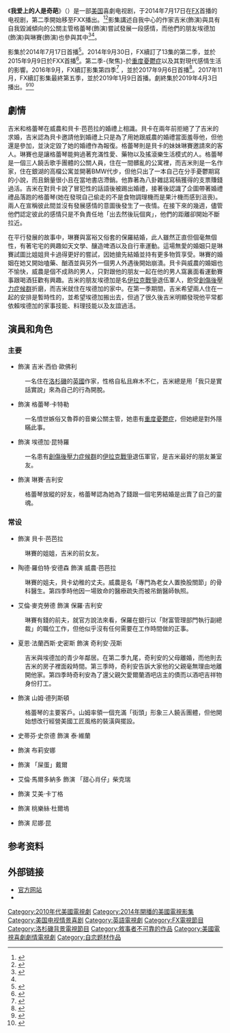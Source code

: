 {{Infobox television
| show_name            = 我爱上的人是奇葩
| original_name        = {{lang|en|You're the Worst}}
| image                = 
| caption              = 
| show_name_2          = 
| genre                = [[喜劇|喜劇]]<br/>[[浪漫喜剧|浪漫喜剧]]<br/>[[黑色喜劇|黑色喜劇]]
| format               = 电视连续剧
| creator              = {{link-en|斯蒂芬·福爾克|Stephen Falk}}
| based_on             = 
| developer            = 
| writer               = 
| director             = 
| creative_director    = 
| presenter            = 
| starring             = {{Plainlist|
*{{link-en|克里斯·吉爾|Chris Geere}}
*{{link-en|艾雅·凱許|Aya Cash}}
*{{link-en|德斯敏·伯吉斯|Desmin Borges}}
*{{link-en|凱瑟·唐納休|Kether Donohue}}
}}
| judges               = 
| voices               = 
| narrated             = 
| theme_music_composer = 
| opentheme            = {{link-en|Slothrust|Slothrust}}〈7:30 AM〉
| endtheme             = 
| composer             = 亞當·鮑
| country              = {{USA}}
| language             = [[英语|英语]]
| num_seasons          = 5
| num_episodes         = 62
| list_episodes        = 
| executive_producer   = 史蒂芬·福爾克
| producer             = 
| editor               = 
| location             = [[洛杉磯|洛杉磯]]
| cinematography       = 
| camera               = [[單鏡頭模式|單鏡頭]]
| runtime              = 21至35分钟
| company              = {{Plainlist |
* Hooptie Entertainment
* [[福斯娱乐集团|FX製作公司]]
}}
| distributor          = 
| channel              = [[FX_(电视频道)|FX]]<small>（2014）</small><br>{{link-en|FXX|FXX}}<small>（2015–至今）</small>
| picture_format       = [[1080i|1080i]] ([[16:9|16:9]])
| audio_format         = 
| first_run            = 
| first_aired          = {{Start date|2014|7|17}}
| last_aired           = {{End date|2019|4|3}}
| preceded_by          = 
| followed_by          = 
| related              = 
| website              = http://www.fxnetworks.com/youretheworst
| website_title        = 官方网站
| production_website   = 
| 台灣名稱             = 我愛上的人是奇葩
| 港澳名稱             = 
}}
《'''我爱上的人是奇葩'''》（{{lang-en|'''''You're the Worst'''''}}）是一部[[美国|美国]]喜劇电视剧，于2014年7月17日在[[FX_(电视频道)|FX]]首播的电视剧，第二季開始移至FXX播出。<ref name="cast">{{Cite web|url=http://www.deadline.com/2013/09/fx-rounds-out-cast-for-toxic-romance-comedy-youre-the-worst/|title=FX Rounds Out Cast For Toxic-Romance Comedy 'You're The Worst'|work=Deadline|date=September 19, 2013|accessdate=July 10, 2014|archive-date=2014-07-14|archive-url=https://web.archive.org/web/20140714132046/http://www.deadline.com/2013/09/fx-rounds-out-cast-for-toxic-romance-comedy-youre-the-worst/|dead-url=no}}</ref><ref>{{Cite web|url=http://www.thefutoncritic.com/listings/20140616fx05/|title=(#101) "Pilot"|work=The Futon Critic|accessdate=July 10, 2014}}</ref>影集講述自我中心的作家吉米({{link-en|克里斯·吉爾|Chris Geere}}飾演)與具有自我毀滅傾向的公關主管格蕾琴({{link-en|艾雅·凱許|Aya Cash}}飾演)嘗試發展一段感情，而他們的朋友埃德加({{link-en|德斯敏·伯吉斯|Desmin Borges}}飾演)與琳賽({{link-en|凱瑟·唐納休|Kether Donohue}}飾演)也參與其中<ref>{{cite web |url=https://www.thestar.com/entertainment/television/2016/11/06/all-hail-the-rise-of-the-reasonably-competent-tv-heroine.html |title=All hail the rise of the reasonably competent TV heroine |work=Toronto Star |date=November 5, 2016 |first=Sophie |last=Van Bastelaer |accessdate=November 8, 2016 |archive-date=2016-11-09 |archive-url=https://web.archive.org/web/20161109083752/https://www.thestar.com/entertainment/television/2016/11/06/all-hail-the-rise-of-the-reasonably-competent-tv-heroine.html |dead-url=no }}</ref><ref name="cast"/>。

影集於2014年7月17日首播<ref>{{Cite press|url=http://www.thefutoncritic.com/news/2014/05/16/fx-and-fxx-set-summer-premiere-dates-for-original-series-639213/20140516fx01/|title=FX and FXX Set Summer Premiere Dates for Original Series|publisher=FX|date=May 16, 2014|accessdate=July 10, 2014}}</ref>。2014年9月30日，FX續訂了13集的第二季，並於2015年9月9日於FXX首播<ref>{{cite news|url=http://www.zap2it.com/blogs/youre_the_worst_married_renewed-2014-09|title='You're the Worst' and 'Married' renewed for Season 2 by FX|last=Rackham|first=Casey|publisher=Zap2it|date=September 30, 2014|accessdate=October 1, 2014|archive-date=2015-07-08|archive-url=https://web.archive.org/web/20150708032754/http://www.zap2it.com/blogs/youre_the_worst_married_renewed-2014-09|dead-url=no}}</ref>。第二季-{聚焦}-於[[重度憂鬱症|重度憂鬱症]]以及其對現代感情生活的影響。2016年9月，FX續訂影集第四季<ref>{{cite web |url=https://variety.com/2016/tv/news/youre-the-worst-renewed-at-fxx-for-season-4-1201873035/ |title=‘You’re the Worst’ Renewed at FXX for Season 4 |work=Variety |last=Holloway |first=Daniel |date=September 28, 2016 |accessdate=September 28, 2016 |archive-date=2016-09-29 |archive-url=https://web.archive.org/web/20160929140150/https://variety.com/2016/tv/news/youre-the-worst-renewed-at-fxx-for-season-4-1201873035/ |dead-url=no }}</ref> ，並於2017年9月6日首播<ref>{{cite web |url=http://tvline.com/2017/06/28/youre-the-worst-season-4-premiere-date-better-things-season-2-fx/ |title=You're the Worst Season 4, Better Things Season 2 Get Premiere Dates |publisher=TVLine |last=Schwartz |first=Ryan |date=June 28, 2017 |accessdate=June 28, 2017 |archive-date=2017-06-28 |archive-url=https://web.archive.org/web/20170628204841/http://tvline.com/2017/06/28/youre-the-worst-season-4-premiere-date-better-things-season-2-fx/ |dead-url=no }}</ref>。2017年11月，FX續訂影集最終第五季，並於2019年1月9日首播。劇終集於2019年4月3日播出。<ref>{{cite web |url=https://variety.com/2017/tv/news/youre-the-worst-renewed-season-5-last-season-fxx-1202615687/ |title=‘You’re the Worst’ Renewed for Fifth and Final Season at FXX |work=Variety |last=Otterson |first=Joe |date=November 15, 2017 |accessdate=November 15, 2017 |archive-date=2017-11-15 |archive-url=https://web.archive.org/web/20171115225235/http://variety.com/2017/tv/news/youre-the-worst-renewed-season-5-last-season-fxx-1202615687/ |dead-url=no }}</ref><ref>{{cite web |url=https://deadline.com/2018/11/youre-the-worst-trailer-premiere-date-fxx-fifth-final-season-1202496238/ |title=‘You’re The Worst’: FXX Sets Premiere Date For Final Season, Releases Trailer |work=Deadline Hollywood |first=Greg |last=Evans |date=November 5, 2018 |accessdate=November 5, 2018 |archive-date=2020-12-03 |archive-url=https://web.archive.org/web/20201203194358/https://deadline.com/2018/11/youre-the-worst-trailer-premiere-date-fxx-fifth-final-season-1202496238/ |dead-url=no }}</ref>

== 劇情 ==
吉米和格蕾琴在威農和貝卡·芭芭拉的婚禮上相識。貝卡在兩年前拒絕了了吉米的求婚，吉米認為貝卡邀請他到婚禮上只是為了用她跟威農的婚禮當面羞辱他，但他還是參加，並決定毀了她的婚禮作為報復。格蕾琴則是貝卡的妹妹琳賽邀請來的客人。琳賽也是讓格蕾琴能夠過著充滿性愛、藥物以及搖滾樂生活模式的人。格蕾琴是一個三人饒舌歌手團體的公關人員，住在一間髒亂的公寓裡，而吉米則是一名作家，住在銀湖的高檔公寓並開著BMW代步，但他只出了一本自己在分手憂鬱期寫的小說，而且銷量很小且在當地書店滯銷。他靠著為八卦雜誌寫稿獲得的支票賺錢過活。吉米在對貝卡說了冒犯性的話語後被踢出婚禮，接著後認識了企圖帶著婚禮禮品落跑的格蕾琴(她在發現自己偷走的不是食物調理機而是果汁機而感到沮喪)。兩人在宣稱彼此間並沒有發展感情的意圖後發生了一夜情。在接下來的幾週，儘管他們認定彼此的感情只是不負責任地「出去然後玩個爽」，他們的距離卻開始不斷拉近。

在平行發展的故事中，琳賽與富裕又俗套的保羅結婚，此人雖然正直但個毫無個性，有著宅宅的興趣如天文學、釀造啤酒以及自行車運動。這場無愛的婚姻只是琳賽試圖比姐姐貝卡過得更好的嘗試，因她搶先結婚並持有更多物質享受。琳賽的婚姻在她又開始嗑藥、酗酒並與另外一個男人外遇後開始崩潰。貝卡與威農的婚姻也不愉快，威農是個不成熟的男人，只對跟他的朋友一起在他的男人窩裏面看運動賽事跟喝酒狂歡有興趣。吉米的朋友埃德加是名[[伊拉克戰爭|伊拉克戰爭]]退伍軍人，飽受[[創傷後壓力症候群|創傷後壓力症候群]]折磨，而吉米就住在埃德加的家中。在第一季期間，吉米希望兩人住在一起的安排是暫時性的，並希望埃德加搬出去，但過了很久後吉米明顯發現他平常都依賴埃德加的家事技能、料理技能以及友誼過活。

== 演員和角色 ==
=== 主要 ===
*{{link-en|克里斯·吉爾|Chris Geere}} 飾演 吉米·西伯·歐佛利
: 一名住在[[洛杉磯|洛杉磯]]的[[英國|英國]]作家，性格自私且麻木不仁，吉米總是用「我只是實話實說」來為自己的行為開脫。
*{{link-en|艾雅·凱許|Aya Cash}} 飾演 格蕾琴·卡特勒
: 一名憤世嫉俗又魯莽的音樂公關主管，她患有[[重度憂鬱症|重度憂鬱症]]，但她總是對外隱瞞此事。 
*{{link-en|德斯敏·伯吉斯|Desmin Borges}} 飾演 埃德加·昆特羅
: 一名患有[[創傷後壓力症候群|創傷後壓力症候群]]的[[伊拉克戰爭|伊拉克戰爭]]退伍軍官，是吉米最好的朋友兼室友。
*{{link-en|凱瑟·唐納休|Kether Donohue}} 飾演 琳賽·吉利安
: 格蕾琴放縱的好友，格蕾琴認為她為了錢跟一個宅男結婚是出賣了自己的靈魂。

=== 常设 ===
* {{link-en|珍妮特·瓦尼|Janet Varney}} 飾演 貝卡·芭芭拉
: 琳賽的姐姐，吉米的前女友。
* 陶德·羅伯特·安德森 飾演 威農·芭芭拉
: 琳賽的姐夫，貝卡幼稚的丈夫。威農是名「專門為老女人置換股關節」的骨科醫生。第四季時他因一場致命的醫療疏失而被吊銷醫師執照。
* 艾倫·麥克勞德 飾演 保羅·吉利安
: 琳賽有錢的前夫，就官方說法來看，保羅在銀行以「財富管理部門執行副總裁」的職位工作，但他似乎沒有任何需要在工作時間做的正事。
* 夏恩·法蘭西斯·史密斯 飾演 奇利安·茂斯
: 吉米與埃德加的青少年鄰居。在第二季九尾，奇利安的父母離婚，而他則去吉米的房子裡面殺時間。第三季時，奇利安告訴大家他的父親毫無理由地離開他家。第四季時奇利安為了還父親欠愛爾蘭酒吧店主的債而以酒吧吉祥物身份打工。
* {{link-en|布蘭登·麥卡·史密斯|Brandon Mychal Smith}} 飾演 山姆·德列斯頓
: 格蕾琴的主要客戶。山姆率領一個充滿「街頭」形象三人饒舌團體，但他開始想改行經營美國工匠風格的裝潢與擺設。
* 史蒂芬·史奈德 飾演 泰·維蘭
* {{link-en|喬凡妮·山繆斯|Giovonnie Samuels}} 飾演 布莉安娜
* {{link-en|達雷爾·布里特·吉布森|Darrell Britt-Gibson}} 飾演 「屎蛋」戴爾 
* 艾倫·馬爾多納多 飾演 「甜心肖仔」柴克瑞
* {{link-en|馬基納·托巴|Mageina Tovah}} 飾演 艾美·卡丁格
* {{link-en|科萊特·沃爾夫|Collette Wolfe}} 飾演 桃樂絲·杜爾塢
* {{link-en|泰莎·費雷爾|Tessa Ferrer}} 飾演 尼娜·昆

== 参考资料 ==
{{reflist}}

==外部链接==
* [http://www.fxnetworks.com/youretheworst 官方网站] {{Wayback|url=http://www.fxnetworks.com/youretheworst |date=20141008020211 }} {{en icon}}
*{{IMDb title|3228420}}

{{FX电视节目}}
{{FXX電視節目}}

{{DEFAULTSORT:You're the Worst}}
[[Category:2010年代美國電視劇|Category:2010年代美國電視劇]]
[[Category:2014年開播的美國電視影集|Category:2014年開播的美國電視影集]]
[[Category:美国电视情景喜剧|Category:美国电视情景喜剧]]
[[Category:英語電視劇|Category:英語電視劇]]
[[Category:FX電視節目|Category:FX電視節目]]
[[Category:洛杉磯背景電視節目|Category:洛杉磯背景電視節目]]
[[Category:敘事者不可靠的作品|Category:敘事者不可靠的作品]]
[[Category:美國電視喜劇劇情電視劇|Category:美國電視喜劇劇情電視劇]]
[[Category:自恋题材作品|Category:自恋题材作品]]
